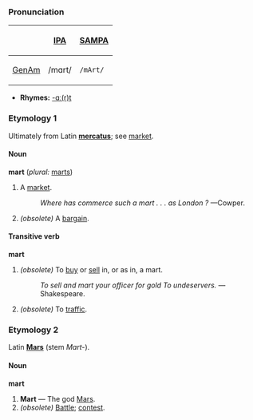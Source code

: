 ===Pronunciation===
{| border=1 cellpadding=5
! !! [[w:IPA|IPA]] !! [[w:SAMPA|SAMPA]]
|-
! [[GenAm]]
| /mɑrt/ || <tt>/mArt/</tt>
|}

*'''Rhymes:''' [[Rhymes:English:-ɑː(r)t|-ɑː(r)t]]


===Etymology 1=== 
Ultimately  from Latin '''[[mercatus]]'''; see [[market]].

====Noun====
'''mart''' (''plural:'' [[marts]])
#A [[market]].
#:''Where has commerce such a mart . . . as London ?'' —Cowper.
#''(obsolete)'' A [[bargain]]. 

====Transitive verb====
'''mart'''
# ''(obsolete)'' To [[buy]] or [[sell]] in, or as in, a mart.
#:''To sell and mart your officer for gold To undeservers.''  —Shakespeare.
# ''(obsolete)'' To [[traffic]].

===Etymology 2===
Latin '''[[Mars]]''' (stem ''Mart-'').

====Noun====
'''mart'''
# '''Mart''' — The god [[w:Mars_(god)|Mars]].
#''(obsolete)'' [[Battle]]; [[contest]].